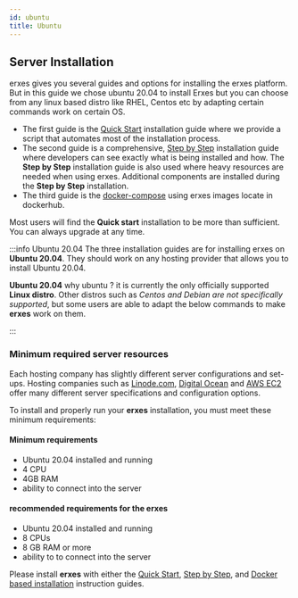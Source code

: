 ```yaml
---
id: ubuntu
title: Ubuntu
---
```


## Server Installation

erxes gives you several guides and options for installing the erxes platform. But in this guide we chose ubuntu 20.04 to install Erxes but you can choose from any linux based distro like RHEL, Centos etc by adapting certain commands work on certain OS.

- The first guide is the [Quick Start](ubuntu-quickstart.mdx) installation guide where we provide a script that automates most of the installation process. 
- The second guide is a comprehensive, [Step by Step](ubuntu-step-by-step.mdx) installation guide where developers can see exactly what is being installed and how. The **Step by Step** installation guide is also used where heavy resources are needed when using erxes. Additional components are installed during the **Step by Step** installation.
- The third guide is the [docker-compose](docker.md) using erxes images locate in dockerhub.

Most users will find the **Quick start** installation to be more than sufficient. You can always upgrade at any time.

:::info Ubuntu 20.04
The three installation guides are for installing erxes on **Ubuntu 20.04**. They should work on any hosting provider that allows you to install Ubuntu 20.04.

**Ubuntu 20.04** why ubuntu ? it is currently the only officially supported **Linux distro**. Other distros such as _Centos and Debian are not specifically supported_, but some users are able to adapt the below commands to make **erxes** work on them.

:::

### Minimum required server resources

Each hosting company has slightly different server configurations and set-ups. Hosting companies such as [Linode.com](https://www.linode.com/), [Digital Ocean](https://digitalocean.com) and [AWS EC2](https://aws.amazon.com/ec2) offer many different server specifications and configuration options.

To install and properly run your **erxes** installation, you must meet these minimum requirements:

#### Minimum requirements 

- Ubuntu 20.04 installed and running
- 4 CPU
- 4GB RAM
- ability to connect into the server

#### recommended requirements for the erxes

- Ubuntu 20.04 installed and running
- 8 CPUs
- 8 GB RAM or more
- ability to to connect into the server



Please install **erxes** with either the [Quick Start](ubuntu-quickstart.mdx), [Step by Step](ubuntu-step-by-step.mdx), and [Docker based installation](docker.md) instruction guides.

